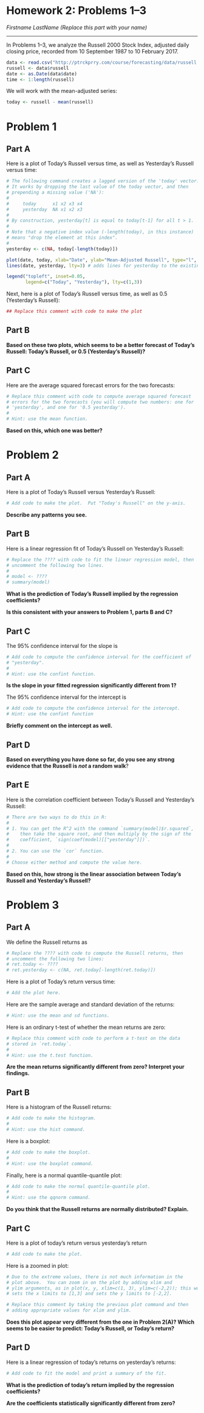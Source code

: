 Homework 2: Problems 1--3
=========================
*Firstname LastName (Replace this part with your name)*


---


In Problems 1--3, we analyze the Russell 2000 Stock Index, adjusted daily
closing price, recorded from 10 September 1987 to 10 February 2017.

```r
data <- read.csv("http://ptrckprry.com/course/forecasting/data/russell.csv")
russell <- data$russell
date <- as.Date(data$date)
time <- 1:length(russell)
```

We will work with the mean-adjusted series:

```r
today <- russell - mean(russell)
```


Problem 1
=========

Part A
------

Here is a plot of Today's Russell versus time, as well as Yesterday's Russell
versus time:

```r
# The following command creates a lagged version of the 'today' vector.
# It works by dropping the last value of the today vector, and then
# prepending a missing value ('NA'):
#
#     today      x1 x2 x3 x4
#     yesterday  NA x1 x2 x3
#
# By construction, yesterday[t] is equal to today[t-1] for all t > 1.
#
# Note that a negative index value (-length(today), in this instance)
# means "drop the element at this index".
#
yesterday <- c(NA, today[-length(today)])

plot(date, today, xlab="Date", ylab="Mean-Adjusted Russell", type="l", lty=1)
lines(date, yesterday, lty=3) # adds lines for yesterday to the existing plot

legend("topleft", inset=0.05,
       legend=c("Today", "Yesterday"), lty=c(1,3))
```

Next, here is a plot of Today's Russell versus time, as well as
0.5 (Yesterday's Russell):


```r
## Replace this comment with code to make the plot
```


Part B
------

**Based on these two plots, which seems to be a better forecast of Today's
Russell: Today's Russell, or 0.5 (Yesterday's Russell)?**



Part C
------

Here are the average squared forecast errors for the two forecasts:

```r
# Replace this comment with code to compute average squared forecast
# errors for the two forecasts (you will compute two numbers: one for
# 'yesterday', and one for '0.5 yesterday').
#
# Hint: use the mean function.
```

**Based on this, which one was better?**




Problem 2
=========

Part A
------

Here is a plot of Today's Russell versus Yesterday's Russell:

```r
# Add code to make the plot.  Put "Today's Russell" on the y-axis.
```

**Describe any patterns you see.**



Part B
------

Here is a linear regression fit of Today's Russell on Yesterday's Russell:

```r
# Replace the ???? with code to fit the linear regression model, then
# uncomment the following two lines.
#
# model <- ????
# summary(model)
```

**What is the prediction of Today's Russell implied by the regression
coefficients?**


**Is this consistent with your answers to Problem 1, parts B and C?**



Part C
------

The 95% confidence interval for the slope is
```r
# Add code to compute the confidence interval for the coefficient of
# "yesterday".
#
# Hint: use the confint function.
```

**Is the slope in your fitted regression significantly different from 1?**


The 95% confidence interval for the intercept is
```r
# Add code to compute the confidence interval for the intercept.
# Hint: use the confint function
```

**Briefly comment on the intercept as well.**


Part D
------
**Based on everything you have done so far, do you see any strong evidence
that the Russell is *not* a random walk**?



Part E
------
Here is the correlation coefficient between Today's Russell and Yesterday's
Russell:

```r
# There are two ways to do this in R:  
#
# 1. You can get the R^2 with the command `summary(model)$r.squared`,
#    then take the square root, and then multiply by the sign of the
#    coefficient, `sign(coef(model)[["yesterday"]])`.
#
# 2. You can use the `cor` function.
# 
# Choose either method and compute the value here.
```


**Based on this, how strong is the linear association between Today's Russell
and Yesterday's Russell?**



Problem 3
=========

Part A
------

We define the Russell returns as
```r
# Replace the ???? with code to compute the Russell returns, then
# uncomment the following two lines:
# ret.today <- ????
# ret.yesterday <- c(NA, ret.today[-length(ret.today)])
```


Here is a plot of Today's return versus time:
```r
# Add the plot here.
```


Here are the sample average and standard deviation of the returns:
```r
# Hint: use the mean and sd functions.
```


Here is an ordinary t-test of whether the mean returns are zero:
```r
# Replace this comment with code to perform a t-test on the data
# stored in `ret.today`.
#
# Hint: use the t.test function.
```

**Are the mean returns significantly different from zero?  Interpret your
findings.**



Part B
------

Here is a histogram of the Russell returns:
```r
# Add code to make the histogram.
#
# Hint: use the hist command.
```

Here is a boxplot:
```r
# Add code to make the boxplot.
#
# Hint: use the boxplot command.
```

Finally, here is a normal quantile-quantile plot:
```r
# Add code to make the normal quantile-quantile plot.
# 
# Hint: use the qqnorm command.
```

**Do you think that the Russell returns are normally distributed?  Explain.**



Part C
------

Here is a plot of today's return versus yesterday's return
```r
# Add code to make the plot.
```

Here is a zoomed in plot:
```r
# Due to the extreme values, there is not much information in the
# plot above.  You can zoom in on the plot by adding xlim and
# ylim arguments, as in plot(x, y, xlim=c(1, 3), ylim=c(-2,2)); this would
# sets the x limits to [1,3] and sets the y limits to [-2,2].

# Replace this comment by taking the previous plot command and then
# adding appropriate values for xlim and ylim.
```


**Does this plot appear very different from the one in Problem 2(A)?  Which
seems to be easier to predict: Today's Russell, or Today's return?**



Part D
------

Here is a linear regression of today's returns on yesterday's returns:
```r
# Add code to fit the model and print a summary of the fit.
```

**What is the prediction of today's return implied by the regression
coefficients?**


**Are the coefficients statistically significantly different from zero?**

